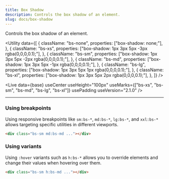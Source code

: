 ```yaml
---
title: Box Shadow
description: Controls the box shadow of an element.
slug: docs/box-shadow
---
```



Controls the box shadow of an element.

<Utility
  data={[
    {
      className: "bs-none",
      properties: ["box-shadow: none;"],
    },
    {
      className: "bs-xs",
      properties: ["box-shadow: 1px 3px 5px -3px rgba(0,0,0,0.1);"],
    },
    {
      className: "bs-sm",
      properties: ["box-shadow: 1px 3px 5px -2px rgba(0,0,0,0.1);"],
    },
    {
      className: "bs-md",
      properties: ["box-shadow: 1px 3px 5px -1px rgba(0,0,0,0.1);"],
    },
    {
      className: "bs-lg",
      properties: ["box-shadow: 1px 3px 5px 1px rgba(0,0,0,0.1);"],
    },
    {
      className: "bs-xl",
      properties: ["box-shadow: 1px 3px 5px 2px rgba(0,0,0,0.1);"],
    },
  ]}
/>

<Live
  data={base}
  useCenter
  useHeight="100px"
  useMarks={["bs-xs", "bs-sm", "bs-md", "bs-lg", "bs-xl"]}
  usePadding
  useVersion="2.1.0"
/>

---

### Using breakpoints

Using responsive breakpoints like `sm:bs-*`, `md:bs-*`, `lg:bs-*`, and `xxl:bs-*` allows targeting specific utilities in different viewports.

```html "md:bs-md"
<div class="bs-sm md:bs-md ..."></div>
```

### Using variants

Using `:hover` variants such as `h:bs-*` allows you to override elements and change their values when hovering over them.

```html "h:bs-md"
<div class="bs-sm h:bs-md ..."></div>
```
